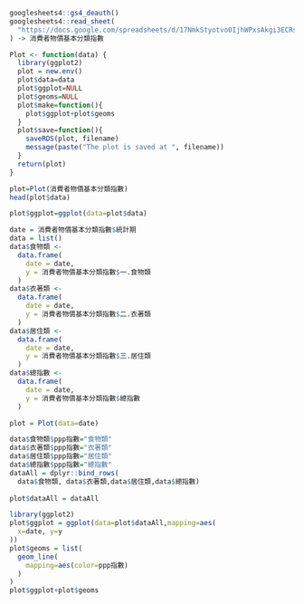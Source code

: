 ```{r}
googlesheets4::gs4_deauth()
googlesheets4::read_sheet(
  "https://docs.google.com/spreadsheets/d/17NmkStyotvo0IjhWPxsAkgi3ECRsOtNHi1D45GTUlzI/edit?usp=sharing"
) -> 消費者物價基本分類指數
```
```{r}
Plot <- function(data) {
  library(ggplot2)
  plot = new.env()
  plot$data=data
  plot$ggplot=NULL
  plot$geoms=NULL
  plot$make=function(){
    plot$ggplot+plot$geoms
  }
  plot$save=function(){
    saveRDS(plot, filename)
    message(paste("The plot is saved at ", filename))
  }
  return(plot)
}

```

```{r}
plot=Plot(消費者物價基本分類指數)
head(plot$data)
```


```{r}
plot$ggplot=ggplot(data=plot$data)
```


```{r}
date = 消費者物價基本分類指數$統計期
data = list()
data$食物類 <- 
  data.frame(
    date = date,
    y = 消費者物價基本分類指數$一.食物類
  )
data$衣著類 <- 
  data.frame(
    date = date,
    y = 消費者物價基本分類指數$二.衣著類
  )
data$居住類 <- 
  data.frame(
    date = date,
    y = 消費者物價基本分類指數$三.居住類
  )
data$總指數 <- 
  data.frame(
    date = date,
    y = 消費者物價基本分類指數$總指數
  )

plot = Plot(data=date)

```

```{r}
data$食物類$ppp指數="食物類"
data$衣著類$ppp指數="衣著類"
data$居住類$ppp指數="居住類"
data$總指數$ppp指數="總指數"
dataAll = dplyr::bind_rows(
  data$食物類, data$衣著類,data$居住類,data$總指數)
  
plot$dataAll = dataAll
```

```{r}
library(ggplot2)
plot$ggplot = ggplot(data=plot$dataAll,mapping=aes(
  x=date, y=y
))
plot$geoms = list(
  geom_line(
    mapping=aes(color=ppp指數)
  )
)
plot$ggplot+plot$geoms
```

